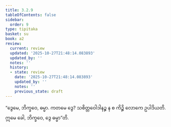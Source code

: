 ```yaml
---
title: 3.2.9
tableOfContents: false
sidebar:
  order: 9
type: tipitaka
basket: su
book: a2
review:
  current: review
  updated: '2025-10-27T21:48:14.083893'
  updated_by: ''
  notes: ''
  history:
  - state: review
    date: '2025-10-27T21:48:14.083893'
    updated_by: ''
    notes: ''
    previous_state: draft
---
```



<ReviewStatus review={frontmatter.review} showDetails={true} />

<HypothesisAnnotation frontmatter={frontmatter} />

<DynamicBreadcrumb />

<Division number="139" book="a2" e="ch" v="15" p="90">

<Paragraph number="229" book="a2">
“ဒွေမေ, ဘိက္ခဝေ, ဓမ္မာ. ကတမေ ဒွေ? သစိတ္တဝေါဒါနဉ္စ န စ ကိဉ္စိ လောကေ ဥပါဒိယတိ. ဣမေ ခေါ, ဘိက္ခဝေ, ဒွေ ဓမ္မာ”တိ.
</Paragraph>
</Division>